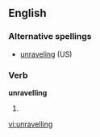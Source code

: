 ==English==

===Alternative spellings===
*[[unraveling]] (US)

===Verb===
'''unravelling'''

#{{British}} {{present participle of|[[unravel]]}}

[[vi:unravelling]]